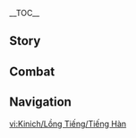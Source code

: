 {{CharacterTabs}}
{{LanguageTabs}}
__TOC__
==Story==
{{VO/Story
|character           = Kinich
|language            = ko
|name                = 키니치

<!-- Hello -->
|vo_01_01_title      = 첫 만남…
|vo_01_01_subtitle   = Hello
|vo_01_01_file       = VO_{language}{character} Hello.ogg
|vo_01_01_tx         = '''키니치:'''「말리포」의 키니치야, 만나서 반가워. 의뢰 내용을 전할 땐 가격을 제시해 줘.<br>'''아쥬:'''…그게 다야? 아오, 속 터져! 야, 네가 일을 얼마나 빠르고 깔끔하게 처리하는지, 지금까지 얼마나 우수한 전적을 쌓았는지 얘기하면서 상대방의 기대감을 높여야 할 거 아냐. 그런 다음에 「나 정도 실력이면 가격을 더 쳐줘야 한다!」, 딱 이렇게 얘기해야지! 당최 말이야, 너 장사는 할 줄 아냐?<br>'''아쥬:'''이 위대하고 신성한 용 쿠훌 아쥬가 너처럼 인상만 더러운 멍청이랑 계약하다니, 아이고 쪽팔려, 아이고 쪽팔려!
|vo_01_01_rm         = 

<!-- Chats -->
|vo_02_01_title      = 잡담·아쥬
|vo_02_01_subtitle   = Chat: Ajaw
|vo_02_01_file       = VO_{language}{character} Chat - Ajaw.ogg
|vo_02_01_tx         = '''키니치:'''아쥬는 성격이 괴팍해서, 무슨 말을 하든 대부분 무시하면 돼.<br>'''아쥬:'''키니치 자식아!! 그렇게 잘났으면 날 내보내 줘&mdash;&mdash;!
|vo_02_01_rm         = 

|vo_02_02_title      = 잡담·대가
|vo_02_02_subtitle   = Chat: Price
|vo_02_02_file       = VO_{language}{character} Chat - Price.ogg
|vo_02_02_tx         = 격려나 위로는 다른 사람들이 잘하지. 내 방식은 「대가」를 계산하는 거야
|vo_02_02_rm         = 

|vo_02_03_title      = 잡담·분배
|vo_02_03_subtitle   = Chat: Allocation
|vo_02_03_file       = VO_{language}{character} Chat - Allocation.ogg
|vo_02_03_tx         = 70%는 조사에, 10%는 판단에, 그리고 나머지는 공격에. 난 이렇게 에너지를 분배해
|vo_02_03_rm         = 

<!-- Weather -->
|vo_03_01_title      = 비가 그친 후…
|vo_03_01_subtitle   = After the Rain
|vo_03_01_file       = VO_{language}{character} After the Rain.ogg
|vo_03_01_tx         = 흥… 바짓단에서 아직도 물이 떨어져…
|vo_03_01_rm         = 

|vo_03_02_title      = 번개가 칠 때…
|vo_03_02_subtitle   = When Thunder Strikes
|vo_03_02_file       = VO_{language}{character} When Thunder Strikes.ogg
|vo_03_02_tx         = '''아쥬:'''엉덩이를 빛내는 벌레가 하늘에서 떨어지기라도 했나? 뭐 이렇게 밝아!<br>'''키니치:'''넌 그 벌레보다도 어두운 것 같은데.<br>'''아쥬:'''뭐 이 자식아?!
|vo_03_02_rm         = 

|vo_03_03_title      = 햇살이 좋을 때…
|vo_03_03_subtitle   = When the Sun Is Out
|vo_03_03_file       = VO_{language}{character} When the Sun Is Out.ogg
|vo_03_03_tx         = '''아쥬:'''난 선글라스 있지롱~ 근데 아무도 안 빌려줄 거야~
|vo_03_03_rm         = 

|vo_03_04_title      = 바람이 불 때…
|vo_03_04_subtitle   = When It's Windy
|vo_03_04_file       = VO_{language}{character} When It's Windy.ogg
|vo_03_04_tx         = '''아쥬:'''대지가 구름과 만나고 어둠이 광야를 집어삼킬 때, 이 몸은 휘몰아치는 광풍으로 속세를 불태우리라!<br>'''키니치:'''광풍이 아니라 「허풍」이겠지
|vo_03_04_rm         = 

|vo_03_05_title      = 강풍이 불 때…
|vo_03_05_subtitle   = When the Wind Is Blowing
|vo_03_05_file       = VO_{language}{character} When the Wind Is Blowing.ogg
|vo_03_05_tx         = '''키니치:'''이런 날씨는 익스트림 스포츠의 도전성을 높여주지.<br>'''아쥬:'''얼른 뛰어 봐…. 결과가 무척이나 기대되네, 크흐흐흐
|vo_03_05_rm         = 

|vo_03_06_title      = 사막에 있을 때…
|vo_03_06_subtitle   = In the Desert
|vo_03_06_file       = VO_{language}{character} In the Desert.ogg
|vo_03_06_tx         = 물 잘 챙겨 마셔
|vo_03_06_rm         = 

<!-- Greetings -->
|vo_04_01_title      = 아침 인사…
|vo_04_01_subtitle   = Good Morning
|vo_04_01_file       = VO_{language}{character} Good Morning.ogg
|vo_04_01_tx         = 안녕, 난 마침 나가려던 참이야. 날 밝기 전까진 안 돌아오니까 기다리지 마
|vo_04_01_rm         = 

|vo_04_02_title      = 점심 인사…
|vo_04_02_subtitle   = Good Afternoon
|vo_04_02_file       = VO_{language}{character} Good Afternoon.ogg
|vo_04_02_tx         = 기왕 왔으니까 뭐 좀 먹고 갈래? 자, 이걸로 손부터 닦아
|vo_04_02_rm         = 

|vo_04_03_title      = 저녁 인사…
|vo_04_03_subtitle   = Good Evening
|vo_04_03_file       = VO_{language}{character} Good Evening.ogg
|vo_04_03_tx         = 「오늘」이 곧 지나가네. 내가 성과에 만족하든 안 하든 사실은 변하지 않지…. 이제부턴 더 서둘러야겠어
|vo_04_03_rm         = 

|vo_04_04_title      = 굿나잇…
|vo_04_04_subtitle   = Good Night
|vo_04_04_file       = VO_{language}{character} Good Night.ogg
|vo_04_04_tx         = 모닥불 연기가 너무 매캐해? 잠시만… 다 됐어. 이제 쉬어
|vo_04_04_rm         = 

<!-- About -->
|vo_05_01_title      = 키니치 자신에 대해·호감
|vo_05_01_subtitle   = About {character}: Being Well-Liked
|vo_05_01_file       = VO_{language}{character} About {character} - Being Well-Liked.ogg
|vo_05_01_tx         = '''아쥬:'''야, 키니치, 너 사람들이 왜 널 안 좋아하는지 되돌아본 적 없어? 달을 보며 잠 못 이뤄 뒤척일 때 마음이 착잡하지 않든? 지금 지혜롭고 신성한 용 쿠훌 아쥬 님께서 네 앞에 있잖냐. 왜 바짝 엎드리고 머리를 조아리며 방황하는 너에게 가르침을 내려달라 간청하지 않는 거야?<br>'''키니치:'''그러는 넌 처세를 너무 잘해서 추종자들이 널 두들겨 패고 싶어 하나 보구나
|vo_05_01_rm         = 

|vo_05_02_title      = 키니치 자신에 대해·용 사냥꾼
|vo_05_02_subtitle   = About {character}: Saurian Hunter
|vo_05_02_friendship = 4
|vo_05_02_file       = VO_{language}{character} About {character} - Saurian Hunter.ogg
|vo_05_02_tx         = 용 사냥꾼이라는 직업 특성상 모두의 이해를 받을 순 없어. 하지만 모순이 해결되지 않고 완벽한 해결책이 환상 속에만 존재할 땐 누군가가 나서서 두 손을 더럽혀야 하지. 가격만 맞다면 난 그게 나여도 상관없어
|vo_05_02_rm         = 

<!-- About Us -->
|vo_06_01_title      = 우리에 대해·의뢰
|vo_06_01_subtitle   = About Us: Commissions
|vo_06_01_file       = VO_{language}{character} About Us - Commissions.ogg
|vo_06_01_tx         = '''키니치:'''필요하다면 내가 모험가 길드의 의뢰를 분담해 줄게.<br>'''아쥬:'''반드시 가장 까다롭고 곤란하고 위험한 임무로 줘!
|vo_06_01_rm         = 

|vo_06_02_title      = 우리에 대해·친구
|vo_06_02_subtitle   = About Us: Friends
|vo_06_02_quest      = Kinich's Deal
|vo_06_02_friendship = 6
|vo_06_02_file       = VO_{language}{character} About Us - Friends.ogg
|vo_06_02_tx         = 아쥬에게 다른 의도가 있다는 건 알지만, 널 위해서라면 기꺼이 위험을 감수할 수 있어. 모든 일엔 대가가 있다는 말을 입에 달고 살긴 하지만, 세상엔 그 어떤 대가보다 중요한 일도 있으니까
|vo_06_02_rm         = 

<!-- Miscellany I -->
|vo_07_01_title      = 「신의 눈」에 대해…
|vo_07_01_subtitle   = About the [[Vision]]
|vo_07_01_friendship = 4
|vo_07_01_file       = VO_{language}{character} About the Vision.ogg
|vo_07_01_tx         = 「신의 눈」을 사용하는 덴 대가가 필요 없어. 하지만 공개되지 않은 가격일수록 마지막엔 비싼 값을 치러야 하지
|vo_07_01_rm         = 

|vo_07_02_title      = 하고 싶은 이야기…
|vo_07_02_subtitle   = Something to Share
|vo_07_02_file       = VO_{language}{character} Something to Share.ogg
|vo_07_02_tx         = 「나무살이」는 구속받지 않는 절대적인 자유를 추구해. 사람과 용은 서로 인정하고 돕는 사이고, 계약 관계는 존재하지 않아. 난 예외지만
|vo_07_02_rm         = 

|vo_07_03_title      = 흥미있는 일…
|vo_07_03_subtitle   = Interesting Things
|vo_07_03_file       = VO_{language}{character} Interesting Things.ogg
|vo_07_03_tx         = '''키니치:'''마몬치요를 딸 땐 주변에 방해되는 용이 없는지 꼭 확인해.<br>'''아쥬:'''이 쪼잔한 초록 도마뱀, 좀스러운 짠돌이 파충류 자식아! 뱃가죽이 등에 달라붙을 정도로 배고픈 게 아니었으면 그 비루한 과일 따위 내가 거들떠나 봤을 것 같냐!<br>'''키니치:'''그럼 내가 먹는다.<br>'''아쥬:'''크아악&mdash;&mdash;화가 난다악!!
|vo_07_03_rm         = 

<!-- About Others -->
|vo_08_01_title      = 마비카에 대해…
|vo_08_01_subtitle   = About [[Mavuika]]
|vo_08_01_quest      = Black Stone Under a White Stone
|vo_08_01_friendship = 4
|vo_08_01_file       = VO_{language}{character} About Mavuika.ogg
|vo_08_01_tx         = 지금까지 누군가에게 대가를 요구하는 쪽은 나였어. 불의 신님이 「환혼시」로 날 밤의 신의 나라에서 귀환시켜 주시기 전까진 말이야. 「대가」를 지불하는 입장이 되어서야… 그 의미를 완전히 이해할 수 있었지. 대가는 강자에겐 칩이고, 약자에겐 판돈이야. 가장 중요한 건 너한테 베팅할 배짱이 있느냐지
|vo_08_01_rm         = 

|vo_08_02_title      = 말라니에 대해…
|vo_08_02_subtitle   = About [[Mualani]]
|vo_08_02_friendship = 4
|vo_08_02_file       = VO_{language}{character} About Mualani.ogg
|vo_08_02_tx         = 「전투 고문」을 맡아달라는 말라니의 의뢰를 받은 적이 있어. 보수가 꽤 괜찮아서 승낙했지. 근데 몇 번 협력해 보니까 말라니의 실력이 상당하더라고. 그래서 거듭 물어보니까, 카치나에게 야외 생존 기술을 전수해 주려고 「전투 고문」을 고용한 거였더라….<br>「자연」과의 전투라니, 음… 내게 이건 「생활」인데 말이지.<br>어찌 됐든 의뢰를 마친 후 단골 고객이 두 명 더 생겼어
|vo_08_02_rm         = 

|vo_08_03_title      = 카치나에 대해…
|vo_08_03_subtitle   = About [[Kachina]]
|vo_08_03_friendship = 4
|vo_08_03_file       = VO_{language}{character} About Kachina.ogg
|vo_08_03_tx         = 카치나에 관한 의뢰를 본 적이 있어. 카치나의 「고대 이름」을 시기한 몇몇 「메아리 아이」의 악질들이 괜한 핑계를 대며 카치나의 용 동료를 해칠 사람을 찾더라고. 그래서 녀석들이 대가를 치르게 했지
|vo_08_03_rm         = 

|vo_08_04_title      = 차스카에 대해…
|vo_08_04_subtitle   = About [[Chasca]]
|vo_08_04_friendship = 4
|vo_08_04_file       = VO_{language}{character} About Chasca.ogg
|vo_08_04_tx         = 차스카가 의뢰를 처리하는 걸 본 적이 있어. 우린 분쟁을 해결하는 수단에 대한 의견이 달랐지. 난 보통 한쪽의 입을 완전히 다물게 하는 편인데, 차스카는 양쪽 다 말을 못 하게 하더라. 양쪽이 마침내 병상에서 입을 열 수 있게 됐을 땐, 다툰 이유를 이미 잊은 상태였지
|vo_08_04_rm         = 

|vo_08_05_title      = 실로닌에 대해…
|vo_08_05_subtitle   = About [[Xilonen]]
|vo_08_05_friendship = 4
|vo_08_05_file       = VO_{language}{character} About Xilonen.ogg
|vo_08_05_tx         = 「메아리 아이」를 지나치다 이상한 의뢰를 봤어. 키우기 쉬운 식물을 구하는 의뢰길래 뚱룡장의 씨앗과 화분, 비료를 가져다줬지. 뚱룡장은 널리 퍼져있는 데다 황야에서도 잘 자라는 식물이니까. 근데 나중에 보수를 받으러 가서 보니까, 화분에 새싹조차 안 자라 있더라.<br>난 실로닌의 원예 능력을 과대평가한 대가를 치러야 했어. 내가 실패한 몇 안 되는 의뢰 중 하나지
|vo_08_05_rm         = 

|vo_08_06_title      = 얀사에 대해…
|vo_08_06_subtitle   = About [[Iansan]]
|vo_08_06_friendship = 4
|vo_08_06_file       = VO_{language}{character} About Iansan.ogg
|vo_08_06_tx         = '''키니치:'''얀사에게 의뢰를 받은 적이 있어. 아니, 협력이라고 해야 하나…. 그 운동 코치는 칼로리를 한 자릿수까지 정확하게 계산해서 수강생들의 건강 식단을 만들거든. 그러려면 품질과 크기 모두 정확하게 부합하는 열매를 구해야 해. 반점이나 좀먹은 부분이 조금만 있어도 못 쓰지. 다른 사람들은 의뢰 내용이 너무 까다롭다고 여겼지만, 난 마침 눈썰미도 좋고, 불량품을 소모할 안정적인 루트도 갖고 있어서 괜찮았어.<br>'''아쥬:'''잠깐만? 그거 설마… 내 주스 얘기냐?
|vo_08_06_rm         = 

|vo_08_07_title      = 시틀라리에 대해…
|vo_08_07_subtitle   = About [[Citlali]]
|vo_08_07_friendship = 4
|vo_08_07_file       = VO_{language}{character} About Citlali.ogg
|vo_08_07_tx         = 이미 눈치챘을지도 모르지만, 시틀라리의 의뢰를 받고 이나즈마 상인에게 묵직한 종이 서적을 구입한 적이 있어. 의뢰인의 프라이버시를 캘 생각은 없지만, 「연기 주인」의 서적은 직물에 짜는 거 아니었나?
|vo_08_07_rm         = 

|vo_08_08_title      = 이파에 대해…
|vo_08_08_subtitle   = About [[Ifa]]
|vo_08_08_friendship = 4
|vo_08_08_file       = VO_{language}{character} About Ifa.ogg
|vo_08_08_tx         = '''키니치:'''의뢰를 맡겨본 적 있어. 한 번은 아쥬가 「아프다」고 울고불고 난리를 치길래, 기왕 이렇게 된 거 제일 뛰어난 용 의사에게 데려가 보자 싶었지. 실력이 확실히 대단했어. 아쥬가 진료소에 들어간지 얼마 지나지도 않았는데 싹 나아서 나오더라고.<br>'''아쥬:'''니… 니가 뭘 알아! 그놈은 돌팔이야, 돌팔이! …그놈이 뭐라고 했는지도 모르면서!
|vo_08_08_rm         = 

|vo_08_09_title      = 바레사에 대해…
|vo_08_09_subtitle   = About [[Varesa]]
|vo_08_09_friendship = 4
|vo_08_09_file       = VO_{language}{character} About Varesa.ogg
|vo_08_09_tx         = '''키니치:'''위험한 마물을 소탕하는 의뢰를 하다가 몇 번 마주쳤어. 지나가는 길이었는데 일부러 와서 도와주더라. 좋게 말하면, 녀석의 전투 기술은 아주 심플했어. 압도적인 속도와 힘으로 상대를 꺾는 타입이었지…. 안 좋게 말하자면, 너무 단순해.<br>'''아쥬:'''그다음은 왜 얘기 안 해? 흐흥, 키니치 요놈이 고맙다고 「나무살이」 특색 요리를 대접했는데, 그 녀석이 「통통팝팝」을 30인분 넘게 시킨 거야, 30인분을! 그걸 혼자서 다 먹어 치우는데, 진짜 네가 봤어야 해. 이 구두쇠 키니치 녀석의 낯짝이 잿빛이 되더라니까, 크헤헤헤~
|vo_08_09_rm         = 

<!-- More About -->
|vo_09_01_title      = 키니치에 대해 알기·첫 번째
|vo_09_01_subtitle   = More About {character}: I
|vo_09_01_file       = VO_{language}{character} More About {character} - 01.ogg
|vo_09_01_tx         = 난 용 사냥꾼이야. 사냥할 용이 없을 땐 다른 의뢰를 받기도 하지. 어떻게 보면 너랑 동종 업계 사람인 셈이야
|vo_09_01_rm         = 

|vo_09_02_title      = 키니치에 대해 알기·두 번째
|vo_09_02_subtitle   = More About {character}: II
|vo_09_02_friendship = 3
|vo_09_02_file       = VO_{language}{character} More About {character} - 02.ogg
|vo_09_02_tx         = 예전에 편지 심부름을 할 때, 수취인이 「겸사겸사 뭐 하나만 도와달라」고 할 때가 있었어. 「겸사겸사」의 가격은 얼마일까? 그래서 가격을 제시하면 굳이 돕지 않아도 되더라
|vo_09_02_rm         = 

|vo_09_03_title      = 키니치에 대해 알기·세 번째
|vo_09_03_subtitle   = More About {character}: III
|vo_09_03_friendship = 4
|vo_09_03_file       = VO_{language}{character} More About {character} - 03.ogg
|vo_09_03_tx         = 처음 용을 사냥할 땐 몇 주 동안 준비를 했어. 관찰과 추적, 잠복 정찰에만 며칠이 걸렸지. 세 종류의 함정을 만들고 목표의 생활 패턴과 음식 취향까지 기록했어….<br>노력이 헛수고가 될 때도 많지만, 그 헛수고는 꼭 필요한 일이야
|vo_09_03_rm         = 

|vo_09_04_title      = 키니치에 대해 알기·네 번째
|vo_09_04_subtitle   = More About {character}: IV
|vo_09_04_friendship = 5
|vo_09_04_file       = VO_{language}{character} More About {character} - 04.ogg
|vo_09_04_tx         = '''키니치:'''아쥬는 오래된 유적에 봉인되어 있었어. 난 아쥬와 계약을 맺고 녀석을 봉인에서 풀어줬지.<br>'''아쥬:'''금방이라도 시궁창에 꼬라박을 것 같던 녀석이 지금까지 살아남을 줄 누가 알았겠냐고…. 뭐, 어쩌겠어. 이 열화의 나라의 지고한 영주께선 지위에 걸맞은 미덕과 교양을 갖췄으니 말이야.<br>'''키니치:'''그 미덕과 교양이란 건 매일 내가 죽기만을 바라는 심보인가?<br>'''아쥬:'''인내심이랑 시간을 말하는 거잖아!<br>'''키니치:'''…아무튼, 약점만 잡으면 사악한 생물도 얼마든지 이용할 수 있어.<br>'''아쥬:'''이 빌어먹을 키니치 자식! 오늘이야말로 차도살인하고 말 테다!
|vo_09_04_rm         = 

|vo_09_05_title      = 키니치에 대해 알기·다섯 번째
|vo_09_05_subtitle   = More About {character}: V
|vo_09_05_quest      = Kinich's Deal
|vo_09_05_friendship = 6
|vo_09_05_file       = VO_{language}{character} More About {character} - 05.ogg
|vo_09_05_tx         = 늘 「대가」와 함께 해온 만큼, 대영혼에게 「회고의 불」, 그러니까 「말리포」라는 고대 이름을 받게 된 건 놀랄 일도 아니야.<br>살아남아야만 가치를 창출할 수 있고, 난 모든 게 종말로 향하는 그날을 기대하지 않아. 하지만 「회고의 불」의 소유자로서, 난 그 불꽃을 받아들일 준비도 되어 있어.<br>내 삶을 얼마든지 지켜보라고 그래, 난 어떤 후회도 남기지 않을 테니까
|vo_09_05_rm         = 

<!-- Miscellany II -->
|vo_10_01_title      = 키니치의 취미…
|vo_10_01_subtitle   = {character}'s Hobbies
|vo_10_01_file       = VO_{language}{character} Hobbies.ogg
|vo_10_01_tx         = 난 다양한 익스트림 스포츠를 시도해. 질리면 곧잘 다른 걸 시도하지. 기술을 갈고닦으면서 공포를 이겨내는 거야…. 「직시」하고, 「적응」해서, 끝내 「정복」하는 거지
|vo_10_01_rm         = 

|vo_10_02_title      = 키니치의 고민…
|vo_10_02_subtitle   = {character}'s Troubles
|vo_10_02_file       = VO_{language}{character} Troubles.ogg
|vo_10_02_tx         = 고민에 빠진 사람들은 대부분 생각이 너무 많거나, 반대로 생각이 너무 없더라. 난 늘 스스로의 다음 목표와 도착점을 찾고 있어. 고민할 시간 따윈 없지
|vo_10_02_rm         = 

|vo_10_03_title      = 좋아하는 음식…
|vo_10_03_subtitle   = Favorite Food
|vo_10_03_file       = VO_{language}{character} Favorite Food.ogg
|vo_10_03_tx         = '''키니치:'''야외에선 보통 편리한 대로 먹는 편이야. 가장 좋은 선택은 육류와 과일이지.<br>'''아쥬:'''헹, 편식 안 하는 착한 어린이인 척하긴. 네가 알갱이 열매 따는 건 한 번도 못 봤거든?<br>'''키니치:'''그건 메고 다니기 무거우니까
|vo_10_03_rm         = 

|vo_10_04_title      = 싫어하는 음식…
|vo_10_04_subtitle   = Least Favorite Food
|vo_10_04_file       = VO_{language}{character} Least Favorite Food.ogg
|vo_10_04_tx         = '''아쥬:'''날것과 찬 것, 그리고 매운 것은 존귀하고 신성한 이 몸의 육신을 갉아 먹고, 뜨거운 기름과 탁한 향기는 오장육부를 해치지. 딱딱한 음식은 씹기 어렵고, 너무 흐물흐물한 음식은 맛이 느껴지질 않아….<br>'''키니치:'''그래서 대체 뭘 먹고 싶은 건데?<br>'''아쥬:'''그거야 당연히 네 영혼이지. 우후후후~
|vo_10_04_rm         = 

<!-- Receiving a Gift -->
|vo_11_01_title      = 선물 획득·첫 번째
|vo_11_01_subtitle   = Receiving a Gift: I
|vo_11_01_file       = VO_{language}{character} Receiving a Gift - 01.ogg
|vo_11_01_tx         = '''키니치:'''정말 맛있어. 상응하는 보수나 네가 원하는 답례를 줘야 할 것 같아.<br>'''아쥬:'''당장 토해내! 이 욕심 많은 살모사야! 내 몫도 있었을 거라고!
|vo_11_01_rm         = 

|vo_11_02_title      = 선물 획득·두 번째
|vo_11_02_subtitle   = Receiving a Gift: II
|vo_11_02_file       = VO_{language}{character} Receiving a Gift - 02.ogg
|vo_11_02_tx         = '''키니치:'''괜찮네, 생각했던 것보다 더 맛있어.<br>'''아쥬:'''지금 비웃었지? 이 자식 속으로 널 요리도 못 하는 녀석이라고 생각할걸~
|vo_11_02_rm         = 

|vo_11_03_title      = 선물 획득·세 번째
|vo_11_03_subtitle   = Receiving a Gift: III
|vo_11_03_file       = VO_{language}{character} Receiving a Gift - 03.ogg
|vo_11_03_tx         = '''키니치:'''…돈 안 내도 되지?<br>'''아쥬:'''기다려 봐 이 자식아! 난 맛도 못 봤다구!
|vo_11_03_rm         = 

<!-- Birthday -->
|vo_12_01_title      = 생일…
|vo_12_01_subtitle   = Birthday
|vo_12_01_file       = VO_{language}{character} Birthday.ogg
|vo_12_01_tx         = '''키니치:'''아쥬?<br>'''아쥬:'''아, 알았어 알았어. 하여튼 일 시키는 건 꼭 돈 받듯이 적극적이라니까. 그렇게 잘났으면 네가 날개 달고 날아보시든가. 야, 너 말이야 너. 얼른 안 타? 위대하고 신성한 용 쿠훌 아쥬 님의 등에 타는 건 일생일대의 영광이라고.<br>'''키니치:'''안심해, 그냥 가벼운 숲 여행이야. 코스는 미리 짜뒀으니까 나만 따라와. 안전은 걱정하지 말고.<br>'''아쥬:'''주기로 한 보상 잊지 마라!<br>'''키니치:'''자, 뛰어오르면 시작이야…. 생일 축하해
|vo_12_01_rm         = 

<!-- Feelings About Ascension -->
|vo_13_01_title      = 돌파의 느낌·기
|vo_13_01_subtitle   = Feelings About Ascension: Intro
|vo_13_01_ascension  = 1
|vo_13_01_file       = VO_{language}{character} Feelings About Ascension - 01.ogg
|vo_13_01_tx         = 검은 튼튼하고 예리한 걸 고르면 돼
|vo_13_01_rm         = 

|vo_13_02_title      = 돌파의 느낌·승
|vo_13_02_subtitle   = Feelings About Ascension: Building Up
|vo_13_02_ascension  = 2
|vo_13_02_file       = VO_{language}{character} Feelings About Ascension - 02.ogg
|vo_13_02_tx         = 배낭은 가볍고 간소하게 정리해야 해…. 이런 우산은 굳이 챙길 필요 없지
|vo_13_02_rm         = 

|vo_13_03_title      = 돌파의 느낌·전
|vo_13_03_subtitle   = Feelings About Ascension: Climax
|vo_13_03_ascension  = 4
|vo_13_03_file       = VO_{language}{character} Feelings About Ascension - 03.ogg
|vo_13_03_tx         = 행동하기 전에 냉정과 민첩함을 유지하기 위해 두건을 꽉 매곤 해
|vo_13_03_rm         = 

|vo_13_04_title      = 돌파의 느낌·결
|vo_13_04_subtitle   = Feelings About Ascension: Conclusion
|vo_13_04_ascension  = 6
|vo_13_04_file       = VO_{language}{character} Feelings About Ascension - 04.ogg
|vo_13_04_tx         = 네가 준 수많은 도움을 공짜로 받진 않을 거야. 원하는 가격을 제시하거나 내 보답을 받아줘…. 「말리포」의 이름으로 약속할게. 어떤 선택을 해도 손해는 아닐 거야
|vo_13_04_rm         = 
}}

==Combat==
{{Combat VO
|character           = Kinich
|language            = ko

<!-- Elemental Skill -->
|skill_1_tx          = '''아쥬:'''제법 날쌔네
|skill_1_rm          = 
|skill_2_tx          = '''아쥬:'''튀는 거냐?
|skill_2_rm          = 
|skill_3_tx          = '''아쥬:'''기술이 다 그게 그거구만…
|skill_3_rm          = 
|skill_4_tx          = 목표가 걸렸어
|skill_4_rm          = 
|skill_5_tx          = 사냥감 발견
|skill_5_rm          = 
|skill_6_tx          = 퇴로 봉쇄
|skill_6_rm          = 
|skill_7_file        = Elemental Skill 1 07,Elemental Skill 1 08,Elemental Skill 1 09

<!-- Elemental Burst -->
|burst_1_tx          = 밤의 신에게 보답을
|burst_1_rm          = 
|burst_2_tx          = 저세상으로 보내주지
|burst_2_rm          = 
|burst_3_tx          = 과거의 그림자여, 내 명을 받들라
|burst_3_rm          = 
|burst_4_tx          = '''아쥬:'''신성한 용의 강림이다!
|burst_4_rm          = 
|burst_5_tx          = '''아쥬:'''이 몸 등장!
|burst_5_rm          = 
|burst_6_tx          = '''아쥬:'''이 몸의 열화로 썩은 너희를 비춰주마.<br>'''아쥬:'''모조리 불타버려라!<br>'''아쥬:'''으하하! 유쾌하구나!
|burst_6_rm          = 
|burst_7_tx          = '''아쥬:'''네 영혼을 이 몸께 바치거라.<br>'''아쥬:'''하? 찍 소리도 못 내겠냐?<br>'''아쥬:'''그럼 영원히 입 다물고 있어!
|burst_7_rm          = 
|burst_8_tx          = '''아쥬:'''이 몸의 위광을 따를 자, 그 누구냐!<br>'''아쥬:'''난 지금 기분이 무척 안 좋으니.<br>'''아쥬:'''대가를 치러라, 이 미천한 버러지야!
|burst_8_rm          = 

<!-- Sprint Start -->
|sprint-s_1_file     = Sprint Start 01,Sprint Start 02,Sprint Start 03

<!-- Deploying Wind Glider -->
|glider_1_tx         = …이걸 꼭 써야 돼?
|glider_1_rm         = 
|glider_2_file       = Deploying Wind Glider 02,Deploying Wind Glider 03

<!-- Opening Treasure Chest -->
|chest_1_tx          = '''키니치:'''몫을 나눠야겠지?<br>'''아쥬:'''이딴 쓰레기가 갖고 싶어?
|chest_1_rm          = 
|chest_2_tx          = '''키니치:'''뭐든 나름의 쓸모가 있는 법이지.<br>'''아쥬:'''어릴 때 제대로 못 먹고 자랐냐?
|chest_2_rm          = 
|chest_3_tx          = '''아쥬:'''칫, 별 볼 일 없는 물건들이군.<br>'''키니치:'''그럼 그냥 가든가, 말 많네
|chest_3_rm          = 

<!-- Low HP -->
|low-hp_1_tx         = 이젠 네가 대가를 치를 차례야
|low-hp_1_rm         = 
|low-hp_2_tx         = 계략에는 계략으로…
|low-hp_2_rm         = 
|low-hp_3_tx         = '''아쥬:'''키니치~ 죽어라~ 키니치~ 죽어라~
|low-hp_3_rm         = 

<!-- Ally Low HP -->
|ally-low-hp_1_tx    = 네 상황이 안 좋다는 건 너도 알지?
|ally-low-hp_1_rm    = 
|ally-low-hp_2_tx    = 가격을 논해볼까?
|ally-low-hp_2_rm    = 

<!-- Fallen -->
|fallen_1_tx         = 돌아보지… 마…
|fallen_1_rm         = 
|fallen_2_tx         = 모든 일엔 대가가 있어…
|fallen_2_rm         = 
|fallen_3_tx         = '''아쥬:'''후후… 괜찮은 거래로군…
|fallen_3_rm         = 

<!-- Light Hit Taken -->
|hit-l_1_file        = Light Hit Taken 01,Light Hit Taken 02,Light Hit Taken 03,Light Hit Taken 04,Light Hit Taken 05,Light Hit Taken 06

<!-- Heavy Hit Taken -->
|hit-h_1_tx          = 실수했군
|hit-h_1_rm          = 
|hit-h_2_tx          = 이런…
|hit-h_2_rm          = 
|hit-h_3_file        = Heavy Hit Taken 03,Heavy Hit Taken 04,Heavy Hit Taken 05,Heavy Hit Taken 06

<!-- Joining Party -->
|join_1_tx           = 좋아, 거래를 수락할게
|join_1_rm           = 
|join_2_tx           = 내가 처리할게
|join_2_rm           = 
|join_3_tx           = 앞으로 잘 부탁해
|join_3_rm           = 

<!-- Character Idles -->
|idle_1_file         = Standby 01

<!-- Light Attack -->
|atk-l_1_file        = Light Attack 01,Light Attack 02,Light Attack 03,Light Attack 04,Light Attack 05,Light Attack 06,Light Attack 07

<!-- Mid Attack -->
|atk-m_1_file        = Mid Attack 01,Mid Attack 02,Mid Attack 03

<!-- Heavy Attack -->
|atk-h_1_file        = Heavy Attack 01,Heavy Attack 02,Heavy Attack 03

<!-- Climbing -->
|climb_1_file        = Climbing 01,Climbing 02,Climbing 03

<!-- Climbing Breath -->
|climb-b_1_file      = Climbing Breath 01,Climbing Breath 02,Climbing Breath 03

<!-- Jumping -->
|jump_1_file         = Jumping 01,Jumping 02,Jumping 03,Jumping 04,Jumping 05

<!-- Nightsoul Transmission -->
|nightsoul_1_file    = Nightsoul Transmission 01
}}

==Navigation==
{{Character Navbox|vo-ko}}

[[vi:Kinich/Lồng Tiếng/Tiếng Hàn]]